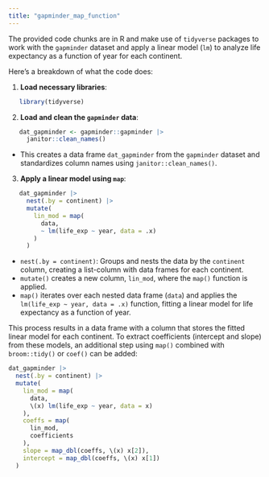 ---
title: "gapminder_map_function"
---

The provided code chunks are in R and make use of `tidyverse` packages to work with the `gapminder` dataset and apply a linear model (`lm`) to analyze life expectancy as a function of year for each continent.

Here's a breakdown of what the code does:

1. **Load necessary libraries**:

```{r}
   library(tidyverse)

```

2. **Load and clean the `gapminder` data**:
```{r}
   dat_gapminder <- gapminder::gapminder |>
     janitor::clean_names()
```
   - This creates a data frame `dat_gapminder` from the `gapminder` dataset and standardizes column names using `janitor::clean_names()`.

3. **Apply a linear model using `map`**:
   
```{r}
   dat_gapminder |>
     nest(.by = continent) |>
     mutate(
       lin_mod = map(
         data,
         ~ lm(life_exp ~ year, data = .x)
       )
     )
``` 

   - `nest(.by = continent)`: Groups and nests the data by the `continent` column, creating a list-column with data frames for each continent.
   - `mutate()` creates a new column, `lin_mod`, where the `map()` function is applied.
   - `map()` iterates over each nested data frame (`data`) and applies the `lm(life_exp ~ year, data = .x)` function, fitting a linear model for life expectancy as a function of year.

This process results in a data frame with a column that stores the fitted linear model for each continent. To extract coefficients (intercept and slope) from these models, an additional step using `map()` combined with `broom::tidy()` or `coef()` can be added:

```{r}
dat_gapminder |>
  nest(.by = continent) |>
  mutate(
    lin_mod = map(
      data,
      \(x) lm(life_exp ~ year, data = x)
    ),
    coeffs = map(
      lin_mod,
      coefficients
    ),
    slope = map_dbl(coeffs, \(x) x[2]),
    intercept = map_dbl(coeffs, \(x) x[1])
  )

```

